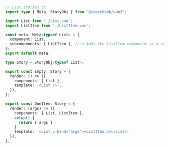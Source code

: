 ```ts
// List.stories.ts
import type { Meta, StoryObj } from '@storybook/vue3';

import List from './List.vue';
import ListItem from './ListItem.vue';

const meta: Meta<typeof List> = {
  component: List,
  subcomponents: { ListItem }, //👈 Adds the ListItem component as a subcomponent
};
export default meta;

type Story = StoryObj<typeof List>;

export const Empty: Story = {
  render: () => ({
    components: { List },
    template: '<List />',
  }),
};

export const OneItem: Story = {
  render: (args) => ({
    components: { List, ListItem },
    setup() {
      return { args }
    }
    template: '<List v-bind="args"><ListItem /></List>',
  }),
};
```
